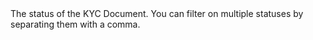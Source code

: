   

  
<ParamField body="Status" type="string" >     
The status of the KYC Document. You can filter on multiple statuses by separating them with a comma.  
</ParamField>